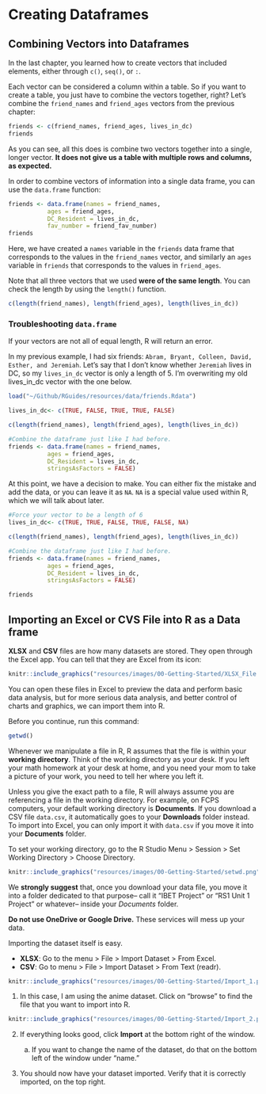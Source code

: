 # Creating Dataframes {#dataframe}


## Combining Vectors into Dataframes

In the last chapter, you learned how to create vectors that included elements, either through `c()`, `seq()`, or `:`.

Each vector can be considered a column within a table. So if you want to create a table, you just have to combine the vectors together, right? Let's combine the `friend_names` and `friend_ages` vectors from the previous chapter:

```r
friends <- c(friend_names, friend_ages, lives_in_dc)
friends
```

As you can see, all this does is combine two vectors together into a single, longer vector. **It does not give us a table with multiple rows and columns, as expected.**

In order to combine vectors of information into a single data frame, you can use the `data.frame` function:

```r
friends <- data.frame(names = friend_names,
           ages = friend_ages,
           DC_Resident = lives_in_dc,
           fav_number = friend_fav_number)
friends
```

Here, we have created a `names` variable in the `friends` data frame that corresponds to the values in the `friend_names` vector, and similarly an `ages` variable in `friends` that corresponds to the values in `friend_ages`.

Note that all three vectors that we used **were of the same length**. You can check the length by using the `length()` function.

```r
c(length(friend_names), length(friend_ages), length(lives_in_dc))
```

### Troubleshooting `data.frame`

If your vectors are not all of equal length, R will return an error.

In my previous example, I had six friends: `Abram, Bryant, Colleen, David, Esther, and Jeremiah`. Let's say that I don't know whether `Jeremiah` lives in DC, so my `lives_in_dc` vector is only a length of 5. I'm overwriting my old lives_in_dc vector with the one below.

```r
load("~/Github/RGuides/resources/data/friends.Rdata")
```

```r

lives_in_dc<- c(TRUE, FALSE, TRUE, TRUE, FALSE)

c(length(friend_names), length(friend_ages), length(lives_in_dc))

#Combine the dataframe just like I had before. 
friends <- data.frame(names = friend_names,
           ages = friend_ages,
           DC_Resident = lives_in_dc,
           stringsAsFactors = FALSE)

```

At this point, we have a decision to make. You can either fix the mistake and add the data, or you can leave it as `NA`. `NA` is a special value used within R, which we will talk about later.

```r
#Force your vector to be a length of 6
lives_in_dc<- c(TRUE, TRUE, FALSE, TRUE, FALSE, NA)

c(length(friend_names), length(friend_ages), length(lives_in_dc))

#Combine the dataframe just like I had before. 
friends <- data.frame(names = friend_names,
           ages = friend_ages,
           DC_Resident = lives_in_dc,
           stringsAsFactors = FALSE)

friends
```

## Importing an Excel or CVS File into R as a Data frame

**XLSX** and **CSV** files are how many datasets are stored. They open through the Excel app. You can tell that they are Excel from its icon:

```r
knitr::include_graphics("resources/images/00-Getting-Started/XLSX_File.png")
```

You can open these files in Excel to preview the data and perform basic data analysis, but for more serious data analysis, and better control of charts and graphics, we can import them into R.

::: rmdtip
Before you continue, run this command:

```r
getwd()
```

Whenever we manipulate a file in R, R assumes that the file is within your **working directory**. Think of the working directory as your desk. If you left your math homework at your desk at home, and you need your mom to take a picture of your work, you need to tell her where you left it.

Unless you give the exact path to a file, R will always assume you are referencing a file in the working directory. For example, on FCPS computers, your default working directory is **Documents**. If you download a CSV file `data.csv`, it automatically goes to your **Downloads** folder instead. To import into Excel, you can only import it with `data.csv` if you move it into your **Documents** folder.

To set your working directory, go to the R Studio Menu \> Session \> Set Working Directory \> Choose Directory.

```r
knitr::include_graphics("resources/images/00-Getting-Started/setwd.png") 
```
:::

We **strongly suggest** that, once you download your data file, you move it into a folder dedicated to that purpose-- call it "IBET Project" or "RS1 Unit 1 Project" or whatever-- inside your *Documents* folder.

::: rmdwarning
**Do not use OneDrive or Google Drive.** These services will mess up your data.
:::

Importing the dataset itself is easy.

-   **XLSX**: Go to the menu \> File \> Import Dataset \> From Excel.
-   **CSV**: Go to menu \> File \> Import Dataset \> From Text (readr).

```r
knitr::include_graphics("resources/images/00-Getting-Started/Import_1.png") 
```

1.  In this case, I am using the anime dataset. Click on "browse" to find the file that you want to import into R.

```r
knitr::include_graphics("resources/images/00-Getting-Started/Import_2.png") 
```

2.  If everything looks good, click **Import** at the bottom right of the window.

    a.  If you want to change the name of the dataset, do that on the bottom left of the window under "name."

3.  You should now have your dataset imported. Verify that it is correctly imported, on the top right.
